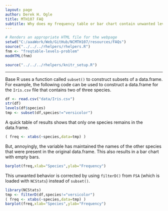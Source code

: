 ```yaml
---
layout: page
author: Derek H. Ogle
title: MTH107 FAQ
subtitle: Why does my frequency table or bar chart contain unwanted levels?
---
```


```r
# Renders an appropriate HTML file for the webpage
setwd("C:/aaaWork/Web/GitHub/NCMTH107/resources/FAQs")
source("../../../rhelpers/rhelpers.R")
fnm <- "freqtable-levels-problem"
modHTML(fnm)
```

```r
source("../../../rhelpers/knitr_setup.R")
```

----

Base R uses a function called `subset()` to construct subsets of a data.frame.  For example, the following code can be used to construct a data.frame for the `Iris.csv` file that contains two of three species.
```r
df <- read.csv("data/Iris.csv")
str(df)
levels(df$species)
tmp <- subset(df,species!="versicolor")
```

A quick table of results shows that only one species remains in the data.frame.
```r
( freq <- xtabs(~species,data=tmp) )
```

But, annoyingly, the variable has maintained the names of the other species that were present in the original data.frame.  This also results in a bar chart with empty bars.

```r
barplot(freq,xlab="Species",ylab="Frequency")
```

This unwanted behavior is corrected by using `filterD()` from `FSA` (which is loaded with `NCStats`) instead of `subset()`.
```r
library(NCStats)
tmp <- filterD(df,species!="versicolor")
( freq <- xtabs(~species,data=tmp) )
barplot(freq,xlab="Species",ylab="Frequency")
```
